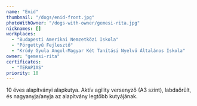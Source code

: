 ```yaml
---
name: "Enid"
thumbnail: "/dogs/enid-front.jpg"
photoWithOwner: "/dogs-with-owner/gemesi-rita.jpg"
nicknames: []
workplaces:
  - "Budapesti Amerikai Nemzetközi Iskola"
  - "Pörgettyű Fejlesztő"
  - "Krúdy Gyula Angol-Magyar Két Tanítási Nyelvű Általános Iskola"
owner: "gemesi-rita"
certificates:
  - "TERÁPIÁS"
priority: 10
---
```


10 éves alapítványi alapkutya. Aktív agility versenyző (A3 szint), labdaőrült, és nagyanyja/anyja az alapítvány legtöbb kutyájának.
